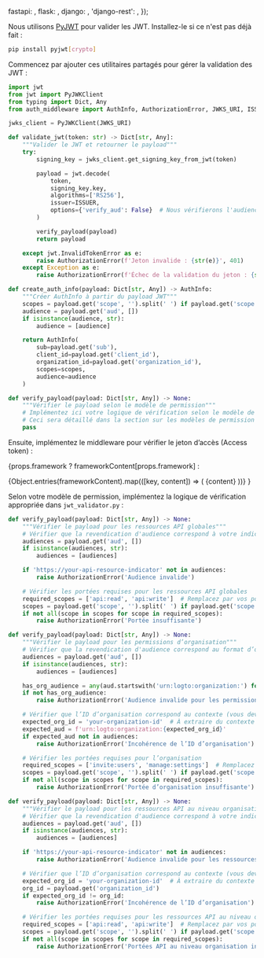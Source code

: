 

  fastapi: <FastApiValidation />,
  flask: <FlaskValidation />,
  django: <DjangoValidation />,
  'django-rest': <DjangoRestValidation />,
});

Nous utilisons [PyJWT](https://github.com/jpadilla/pyjwt) pour valider les JWT. Installez-le si ce n'est pas déjà fait :

```bash
pip install pyjwt[crypto]
```

Commencez par ajouter ces utilitaires partagés pour gérer la validation des JWT :

```py title="jwt_validator.py"
import jwt
from jwt import PyJWKClient
from typing import Dict, Any
from auth_middleware import AuthInfo, AuthorizationError, JWKS_URI, ISSUER

jwks_client = PyJWKClient(JWKS_URI)

def validate_jwt(token: str) -> Dict[str, Any]:
    """Valider le JWT et retourner le payload"""
    try:
        signing_key = jwks_client.get_signing_key_from_jwt(token)

        payload = jwt.decode(
            token,
            signing_key.key,
            algorithms=['RS256'],
            issuer=ISSUER,
            options={'verify_aud': False}  # Nous vérifierons l'audience manuellement
        )

        verify_payload(payload)
        return payload

    except jwt.InvalidTokenError as e:
        raise AuthorizationError(f'Jeton invalide : {str(e)}', 401)
    except Exception as e:
        raise AuthorizationError(f'Échec de la validation du jeton : {str(e)}', 401)

def create_auth_info(payload: Dict[str, Any]) -> AuthInfo:
    """Créer AuthInfo à partir du payload JWT"""
    scopes = payload.get('scope', '').split(' ') if payload.get('scope') else []
    audience = payload.get('aud', [])
    if isinstance(audience, str):
        audience = [audience]

    return AuthInfo(
        sub=payload.get('sub'),
        client_id=payload.get('client_id'),
        organization_id=payload.get('organization_id'),
        scopes=scopes,
        audience=audience
    )

def verify_payload(payload: Dict[str, Any]) -> None:
    """Vérifier le payload selon le modèle de permission"""
    # Implémentez ici votre logique de vérification selon le modèle de permission
    # Ceci sera détaillé dans la section sur les modèles de permission ci-dessous
    pass
```

Ensuite, implémentez le middleware pour vérifier le jeton d’accès (Access token) :

{props.framework
? frameworkContent[props.framework]
:

<Tabs groupId="api-framework">
  {Object.entries(frameworkContent).map(([key, content]) => (
    <TabItem key={key} value={key} label={getFrameworkName(key)}>
      {content}
    </TabItem>
  ))}
</Tabs>
}

Selon votre modèle de permission, implémentez la logique de vérification appropriée dans `jwt_validator.py` :

<Tabs groupId="permission-models">
<TabItem value="global-api-resources" label="Ressources API globales">

```py title="jwt_validator.py"
def verify_payload(payload: Dict[str, Any]) -> None:
    """Vérifier le payload pour les ressources API globales"""
    # Vérifier que la revendication d'audience correspond à votre indicateur de ressource API
    audiences = payload.get('aud', [])
    if isinstance(audiences, str):
        audiences = [audiences]

    if 'https://your-api-resource-indicator' not in audiences:
        raise AuthorizationError('Audience invalide')

    # Vérifier les portées requises pour les ressources API globales
    required_scopes = ['api:read', 'api:write']  # Remplacez par vos portées requises
    scopes = payload.get('scope', '').split(' ') if payload.get('scope') else []
    if not all(scope in scopes for scope in required_scopes):
        raise AuthorizationError('Portée insuffisante')
```

</TabItem>
<TabItem value="organization-permissions" label="Permissions d’organisation (hors API)">

```py title="jwt_validator.py"
def verify_payload(payload: Dict[str, Any]) -> None:
    """Vérifier le payload pour les permissions d’organisation"""
    # Vérifier que la revendication d'audience correspond au format d’organisation
    audiences = payload.get('aud', [])
    if isinstance(audiences, str):
        audiences = [audiences]

    has_org_audience = any(aud.startswith('urn:logto:organization:') for aud in audiences)
    if not has_org_audience:
        raise AuthorizationError('Audience invalide pour les permissions d’organisation')

    # Vérifier que l’ID d’organisation correspond au contexte (vous devrez peut-être l’extraire du contexte de la requête)
    expected_org_id = 'your-organization-id'  # À extraire du contexte de la requête
    expected_aud = f'urn:logto:organization:{expected_org_id}'
    if expected_aud not in audiences:
        raise AuthorizationError('Incohérence de l’ID d’organisation')

    # Vérifier les portées requises pour l’organisation
    required_scopes = ['invite:users', 'manage:settings']  # Remplacez par vos portées requises
    scopes = payload.get('scope', '').split(' ') if payload.get('scope') else []
    if not all(scope in scopes for scope in required_scopes):
        raise AuthorizationError('Portée d’organisation insuffisante')
```

</TabItem>
<TabItem value="organization-level-api-resources" label="Ressources API au niveau organisation">

```py title="jwt_validator.py"
def verify_payload(payload: Dict[str, Any]) -> None:
    """Vérifier le payload pour les ressources API au niveau organisation"""
    # Vérifier que la revendication d'audience correspond à votre indicateur de ressource API
    audiences = payload.get('aud', [])
    if isinstance(audiences, str):
        audiences = [audiences]

    if 'https://your-api-resource-indicator' not in audiences:
        raise AuthorizationError('Audience invalide pour les ressources API au niveau organisation')

    # Vérifier que l’ID d’organisation correspond au contexte (vous devrez peut-être l’extraire du contexte de la requête)
    expected_org_id = 'your-organization-id'  # À extraire du contexte de la requête
    org_id = payload.get('organization_id')
    if expected_org_id != org_id:
        raise AuthorizationError('Incohérence de l’ID d’organisation')

    # Vérifier les portées requises pour les ressources API au niveau organisation
    required_scopes = ['api:read', 'api:write']  # Remplacez par vos portées requises
    scopes = payload.get('scope', '').split(' ') if payload.get('scope') else []
    if not all(scope in scopes for scope in required_scopes):
        raise AuthorizationError('Portées API au niveau organisation insuffisantes')
```

</TabItem>
</Tabs>
